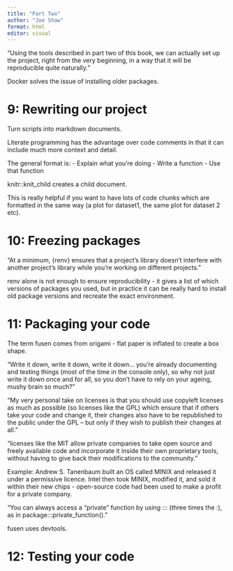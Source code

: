 ```yaml
---
title: "Part Two"
author: "Joe Shaw"
format: html
editor: visual
---
```


"Using the tools described in part two of this book, we can actually set up the project, right from the very beginning, in a way that it will be reproducible quite naturally. "

Docker solves the issue of installing older packages.

# 9: Rewriting our project

Turn scripts into markdown documents.

Literate programming has the advantage over code comments in that it can include much more context and detail.

The general format is:
- Explain what you're doing
- Write a function
- Use that function

knitr::knit_child creates a child document.

This is really helpful if you want to have lots of code chunks which are formatted in the same way (a plot for dataset1, the same plot for dataset 2 etc).

# 10: Freezing packages

"At a minimum, {renv} ensures that a project’s library doesn’t interfere with another project’s library while you’re working on different projects."

renv alone is not enough to ensure reproducibility - it gives a list of which versions of packages you used, but in practice it can be really hard to install old package versions and recreate the exact environment.

# 11: Packaging your code

The term fusen comes from origami - flat paper is inflated to create a box shape.

"Write it down, write it down, write it down… you’re already documenting and testing things (most of the time in the console only), so why not just write it down once and for all, so you don’t have to rely on your ageing, mushy brain so much?"

"My very personal take on licenses is that you should use copyleft licenses as much as possible (so licenses like the GPL) which ensure that if others take your code and change it, their changes also have to be republished to the public under the GPL – but only if they wish to publish their changes at all."

"licenses like the MIT allow private companies to take open source and freely available code and incorporate it inside their own proprietary tools, without having to give back their modifications to the community."

Example: Andrew S. Tanenbaum built an OS called MINIX and released it under a permissive licence. Intel then took MINIX, modified it, and sold it within their new chips - open-source code had been used to make a profit for a private company.

"You can always access a “private” function by using ::: (three times the :), as in package:::private_function()."

fusen uses devtools.

# 12: Testing your code











